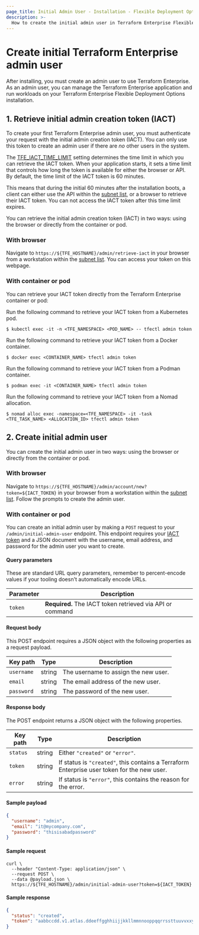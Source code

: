 ```yaml
---
page_title: Initial Admin User - Installation - Flexible Deployment Options - Terraform Enterprise
description: >-
  How to create the initial admin user in Terraform Enterprise Flexible Deployment Options.
---
```


# Create initial Terraform Enterprise admin user

After installing, you must create an admin user to use Terraform Enterprise. As an admin user, you can manage the Terraform Enterprise application and run workloads on your Terraform Enterprise Flexible Deployment Options installation.

## 1. Retrieve initial admin creation token (IACT)

To create your first Terraform Enterprise admin user, you must authenticate your request with the initial admin creation token (IACT).
You can only use this token to create an admin user if there are _no_ other users in the system.

The [TFE_IACT_TIME_LIMIT](/terraform/enterprise/flexible-deployments/install/configuration#tfe_iact_time_limit) setting determines the time limit in which you can retrieve the IACT token. When your application starts, it sets a time limit that controls how long the token is available for either the browser or API. By default, the time limit of the IACT token is 60 minutes.

This means that during the initial 60 minutes after the installation boots, a client can either use the API within the [subnet list](/terraform/enterprise/flexible-deployments/install/configuration#tfe_iact_subnets), or a browser to retrieve their IACT token. You can not access the IACT token after this time limit expires.

You can retrieve the initial admin creation token (IACT) in two ways: using the browser or directly from the container or pod.

### With browser

Navigate to `https://${TFE_HOSTNAME}/admin/retrieve-iact` in your browser from a workstation within the [subnet list](/terraform/enterprise/flexible-deployments/install/configuration#tfe_iact_subnets). You can access your token on this webpage.

### With container or pod

You can retrieve your IACT token directly from the Terraform Enterprise container or pod:

<Tabs>
  <Tab heading="Kubernetes">

Run the following command to retrieve your IACT token from a Kubernetes pod.
```shell-session
$ kubectl exec -it -n <TFE_NAMESPACE> <POD_NAME> -- tfectl admin token
```

  </Tab>
  <Tab heading="Docker">

Run the following command to retrieve your IACT token from a Docker container.
```shell-session
$ docker exec <CONTAINER_NAME> tfectl admin token
```

  </Tab>
  <Tab heading="Podman">

Run the following command to retrieve your IACT token from a Podman container.
```shell-session
$ podman exec -it <CONTAINER_NAME> tfectl admin token
```

  </Tab>

  <Tab heading="Nomad">

Run the following command to retrieve your IACT token from a Nomad allocation.
```shell-session
$ nomad alloc exec -namespace=<TFE_NAMESPACE> -it -task <TFE_TASK_NAME> <ALLOCATION_ID> tfectl admin token
```
  </Tab>
</Tabs>

## 2. Create initial admin user

You can create the initial admin user in two ways: using the browser or directly from the container or pod.

### With browser

Navigate to `https://${TFE_HOSTNAME}/admin/account/new?token=${IACT_TOKEN}` in your browser from a workstation within the [subnet list](/terraform/enterprise/flexible-deployments/install/configuration#tfe_iact_subnets). Follow the prompts to create the admin user.

### With container or pod

You can create an initial admin user by making a `POST` request to your `/admin/initial-admin-user` endpoint. This endpoint requires your [IACT token](#initial-admin-creation-token-iact) and a JSON document with the username, email address, and password for the admin user you want to create.

  #### Query parameters

  These are standard URL query parameters, remember to percent-encode values if your tooling doesn't automatically encode URLs.

  | Parameter | Description                                               |
  | --------- | --------------------------------------------------------- |
  | `token`   | **Required.** The IACT token retrieved via API or command |

  #### Request body

  This POST endpoint requires a JSON object with the following properties as a request payload.

  | Key path   | Type   |Description                          |
  | ---------- | ------ |------------------------------------ |
  | `username` | string |The username to assign the new user. |
  | `email`    | string |The email address of the new user.   |
  | `password` | string |The password of the new user.        |

  #### Response body

  The POST endpoint returns a JSON object with the following properties.

  | Key path | Type   | Description                                                                |
  | -------- | ------ | -------------------------------------------------------------------------- |
  | `status` | string | Either `"created"` or `"error"`.                                           |
  | `token`  | string | If status is `"created"`, this contains a Terraform Enterprise user token for the new user. |
  | `error`  | string | If status is `"error"`, this contains the reason for the error.            |

  #### Sample payload

  ```json
  {
    "username": "admin",
    "email": "it@mycompany.com",
    "password": "thisisabadpassword"
  }
  ```

  #### Sample request

  ```shell
  curl \
    --header "Content-Type: application/json" \
    --request POST \
    --data @payload.json \
    https://${TFE_HOSTNAME}/admin/initial-admin-user?token=${IACT_TOKEN}
  ```

  #### Sample response

  ```json
  {
    "status": "created",
    "token": "aabbccdd.v1.atlas.ddeeffgghhiijjkkllmmnnooppqqrrssttuuvvxxyyzz"
  }
  ```
